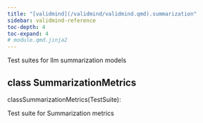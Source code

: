 ```yaml
---
title: "[validmind](/validmind/validmind.qmd).summarization"
sidebar: validmind-reference
toc-depth: 4
toc-expand: 4
# module.qmd.jinja2
---
```


<!-- docstring.jinja2 -->

Test suites for llm summarization models

<!-- class.qmd.jinja2 -->

## [class]{.muted} SummarizationMetrics

<!-- signatures.jinja2 -->

::: {.signature}

<span class="kw">class</span><span class="name">SummarizationMetrics</span>(<span class="base">TestSuite</span>):

:::

<!-- docstring.jinja2 -->

Test suite for Summarization metrics
